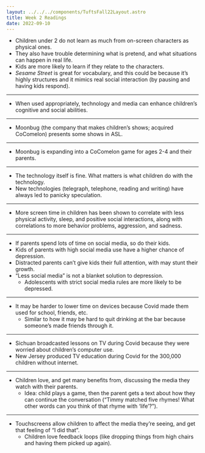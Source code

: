 ```yaml
---
layout: ../../../components/TuftsFall22Layout.astro
title: Week 2 Readings
date: 2022-09-10
---
```


- Children under 2 do not learn as much from on-screen characters as physical ones. 
- They also have trouble determining what is pretend, and what situations can happen in real life. 
- Kids are more likely to learn if they relate to the characters. 
- _Sesame Street_ is great for vocabulary, and this could be because it’s highly structures and it mimics real social interaction (by pausing and having kids respond). 

---

- When used appropriately, technology and media can enhance children’s cognitive and social abilities. 

---

- Moonbug (the company that makes children’s shows; acquired CoComelon) presents some shows in ASL. 

---

- Moonbug is expanding into a CoComelon game for ages 2-4 and their parents. 

---

- The technology itself is fine. What matters is what children do with the technology. 
- New technologies (telegraph, telephone, reading and writing) have always led to panicky speculation. 

---

- More screen time in children has been shown to correlate with less physical activity, sleep, and positive social interactions, along with correlations to more behavior problems, aggression, and sadness. 

---

- If parents spend lots of time on social media, so do their kids. 
- Kids of parents with high social media use have a higher chance of depression. 
- Distracted parents can’t give kids their full attention, with may stunt their growth. 
- “Less social media” is not a blanket solution to depression. 
	- Adolescents with strict social media rules are more likely to be depressed. 

---

- It may be harder to lower time on devices because Covid made them used for school, friends, etc. 
	- Similar to how it may be hard to quit drinking at the bar because someone’s made friends through it. 

---

- Sichuan broadcasted lessons on TV during Covid because they were worried about children’s computer use. 
- New Jersey produced TV education during Covid for the 300,000 children without internet. 

---

- Children love, and get many benefits from, discussing the media they watch with their parents. 
	- Idea: child plays a game, then the parent gets a text about how they can continue the conversation (“Timmy matched five rhymes! What other words can you think of that rhyme with ‘life’?”). 


---

- Touchscreens allow children to affect the media they’re seeing, and get that feeling of “I did that”.
	- Children love feedback loops (like dropping things from high chairs and having them picked up again).